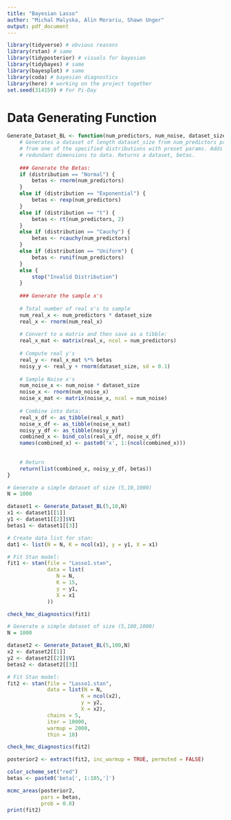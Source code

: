 ```yaml
---
title: "Bayesian Lasso"
author: "Michal Malyska, Alin Morariu, Shawn Unger"
output: pdf_document
---
```


\null \newpage
\tableofcontents
\null \newpage


```r
library(tidyverse) # obvious reasons
library(rstan) # same
library(tidyposterior) # visuals for bayesian
library(tidybayes) # same 
library(bayesplot) # same
library(coda) # bayesian diagnostics
library(here) # working on the project together
set.seed(314159) # For Pi-Day
```

# Data Generating Function

```r
Generate_Dataset_BL <- function(num_predictors, num_noise, dataset_size, distribution = "Normal") {
	# Generates a dataset of length dataset_size from num_predictors predictors sampled
	# from one of the specified distributions with preset params. Adds num_noise of 
	# redundant dimensions to data. Returns a dataset, betas.
	
	### Generate the Betas:
	if (distribution == "Normal") {
		betas <- rnorm(num_predictors)
	}
	else if (distribution == "Exponential") {
		betas <- rexp(num_predictors)
	}
	else if (distribution == "t") {
		betas <- rt(num_predictors, 2)
	}
	else if (distribution == "Cauchy") {
		betas <- rcauchy(num_predictors)
	}
	else if (distribution == "Uniform") {
		betas <- runif(num_predictors)
	}
	else {
		stop("Invalid Distribution")
	}
	
	### Generate the sample x's 
	
	# Total number of real x's to sample
	num_real_x <- num_predictors * dataset_size
	real_x <- rnorm(num_real_x)
	
	# Convert to a matrix and then save as a tibble:
	real_x_mat <- matrix(real_x, ncol = num_predictors)
	
	# Compute real y's
	real_y <- real_x_mat %*% betas
	noisy_y <- real_y + rnorm(dataset_size, sd = 0.1)
	
	# Sample Noise x's 
	num_noise_x <- num_noise * dataset_size
	noise_x <- rnorm(num_noise_x)
	noise_x_mat <- matrix(noise_x, ncol = num_noise)
	
	# Combine into data:
	real_x_df <- as_tibble(real_x_mat)
	noise_x_df <- as_tibble(noise_x_mat)
	noisy_y_df <- as_tibble(noisy_y)
	combined_x <- bind_cols(real_x_df, noise_x_df)
	names(combined_x) <- paste0('x', 1:(ncol(combined_x)))
	
	
	# Return
	return(list(combined_x, noisy_y_df, betas))
}
```


```r
# Generate a simple dataset of size (5,10,1000)
N = 1000

dataset1 <- Generate_Dataset_BL(5,10,N)
x1 <- dataset1[[1]]
y1 <- dataset1[[2]]$V1
betas1 <- dataset1[[3]]

# Create data list for stan:
dat1 <- list(N = N, K = ncol(x1), y = y1, X = x1)

# Fit Stan model:
fit1 <- stan(file = "Lasso1.stan",
			 data = list(
			 	N = N,
			 	K = 15,
			 	y = y1,
			 	X = x1
			 ))
```

```r
check_hmc_diagnostics(fit1)
```


```r
# Generate a simple dataset of size (5,100,1000)
N = 1000

dataset2 <- Generate_Dataset_BL(5,100,N)
x2 <- dataset2[[1]]
y2 <- dataset2[[2]]$V1
betas2 <- dataset2[[3]]

# Fit Stan model:
fit2 <- stan(file = "Lasso1.stan",
			 data = list(N = N,
			 			K = ncol(x2),
			 			y = y2,
			 			X = x2),
			 chains = 5,
			 iter = 10000,
			 warmup = 2000,
			 thin = 10)
```

```r
check_hmc_diagnostics(fit2)

posterior2 <- extract(fit2, inc_warmup = TRUE, permuted = FALSE)

color_scheme_set("red")
betas <- paste0('beta[', 1:105,']')

mcmc_areas(posterior2,
           pars = betas,
           prob = 0.8)
print(fit2)
```